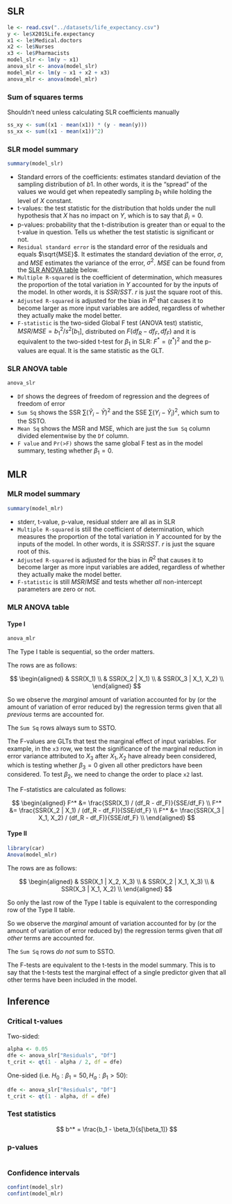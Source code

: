 ## SLR

```r
le <- read.csv("../datasets/life_expectancy.csv")
y <- le$X2015Life.expectancy
x1 <- le$Medical.doctors
x2 <- le$Nurses
x3 <- le$Pharmacists
model_slr <- lm(y ~ x1)
anova_slr <- anova(model_slr)
model_mlr <- lm(y ~ x1 + x2 + x3)
anova_mlr <- anova(model_mlr)
```

### Sum of squares terms

Shouldn't need unless calculating SLR coefficients manually

```r
ss_xy <- sum((x1 - mean(x1)) * (y - mean(y)))
ss_xx <- sum((x1 - mean(x1))^2)
```

### SLR model summary

```r
summary(model_slr)
```
- Standard errors of the coefficients: estimates standard deviation of the
sampling distribution of $b1$. In other words, it is the "spread" of the values
we would get when repeatedly sampling $b_1$ while holding the level of $X$
constant.
- t-values: the test statistic for the distribution that holds under the null
hypothesis that $X$ has no impact on $Y$, which is to say that $\beta_i = 0$.
- p-values: probability that the t-distribution is greater than or equal to the
t-value in question. Tells us whether the test statistic is significant or not.
- `Residual standard error` is the standard error of the residuals and equals
$\sqrt{MSE}$. It estimates the standard deviation of the error, $\sigma$, and
$MSE$ estimates the variance of the error, $\sigma^2$. $MSE$ can be found from
the [SLR ANOVA table] below.
- `Multiple R-squared` is the coefficient of determination, which measures the
proportion of the total variation in $Y$ accounted for by the inputs of the
model. In other words, it is $SSR/SST$. $r$ is just the square root of this.
- `Adjusted R-squared` is adjusted for the bias in $R^2$ that causes it to
become larger as more input variables are added, regardless of whether they
actually make the model better.
- `F-statistic` is the two-sided Global F test (ANOVA test) statistic, $MSR/MSE
= b_1^2 / s^2[b_1]$, distributed on $F(df_R - df_F, df_F)$ and it is equivalent
to the two-sided t-test for $\beta_1$ in SLR: $F^* = (t^*)^2$ and the p-values
are equal. It is the same statistic as the GLT.

### SLR ANOVA table

```r
anova_slr
```

- `Df` shows the degrees of freedom of regression and the degrees of freedom of
error
- `Sum Sq` shows the SSR $\sum(\hat{Y}_i - \bar{Y})^2$ and the SSE $\sum(Y_i -
\hat{Y}_i)^2$, which sum to the SSTO.
- `Mean Sq` shows the MSR and MSE, which are just the `Sum Sq` column divided
elementwise by the `Df` column.
- `F value` and `Pr(>F)` shows the same global F test as in the model summary,
testing whether $\beta_1 = 0$.

## MLR

### MLR model summary

```r
summary(model_mlr)
```

- stderr, t-value, p-value, residual stderr are all as in SLR
- `Multiple R-squared` is still the coefficient of determination, which measures
the proportion of the total variation in $Y$ accounted for by the inputs of the
model. In other words, it is $SSR/SST$. $r$ is just the square root of this.
- `Adjusted R-squared` is adjusted for the bias in $R^2$ that causes it to
become larger as more input variables are added, regardless of whether they
actually make the model better.
- `F-statistic` is still $MSR/MSE$ and tests whether *all* non-intercept
parameters are zero or not.

### MLR ANOVA table

#### Type I

```r
anova_mlr
```

The Type I table is sequential, so the order matters.

The rows are as follows:

$$
\begin{aligned}
& SSR(X_1) \\
& SSR(X_2 | X_1) \\
& SSR(X_3 | X_1, X_2) \\
\end{aligned}
$$

So we observe the *marginal* amount of variation accounted for by (or the amount
of variation of error reduced by) the regression terms given that all *previous*
terms are accounted for.

The `Sum Sq` rows always sum to SSTO.

The F-values are GLTs that test the marginal effect of input variables. For
example, in the `x3` row, we test the significance of the marginal reduction in
error variance attributed to $X_3$ after $X_1, X_2$ have already been
considered, which is testing whether $\beta_3 = 0$ given all other predictors
have been considered. To test $\beta_2$, we need to change the order to place
`x2` last.

The F-statistics are calculated as follows:

$$
\begin{aligned}
F^* &= \frac{SSR(X_1) / (df_R - df_F)}{SSE/df_F} \\
F^* &= \frac{SSR(X_2 | X_1) / (df_R - df_F)}{SSE/df_F} \\
F^* &= \frac{SSR(X_3 | X_1, X_2) / (df_R - df_F)}{SSE/df_F} \\
\end{aligned}
$$

#### Type II

```r
library(car)
Anova(model_mlr)
```

The rows are as follows:

$$
\begin{aligned}
& SSR(X_1 | X_2, X_3) \\
& SSR(X_2 | X_1, X_3) \\
& SSR(X_3 | X_1, X_2) \\
\end{aligned}
$$

So only the last row of the Type I table is equivalent to the corresponding row
of the Type II table.

So we observe the *marginal* amount of variation accounted for by (or the amount
of variation of error reduced by) the regression terms given that *all other*
terms are accounted for.

The `Sum Sq` rows *do not* sum to SSTO.

The F-tests are equivalent to the t-tests in the model summary. This is to say
that the t-tests test the marginal effect of a single predictor given that all
other terms have been included in the model.

## Inference

### Critical t-values

Two-sided:

```r
alpha <- 0.05
dfe <- anova_slr["Residuals", "Df"]
t_crit <- qt(1 - alpha / 2, df = dfe)
```

One-sided (i.e. $H_0: \beta_1 = 50, H_a: \beta_1 > 50$):

```r
dfe <- anova_slr["Residuals", "Df"]
t_crit <- qt(1 - alpha, df = dfe)
```

### Test statistics

$$
b^* = \frac{b_1 - \beta_1}{s[\beta_1]}
$$


### p-values

```r

```



### Confidence intervals

```r
confint(model_slr)
confint(model_mlr)
```

